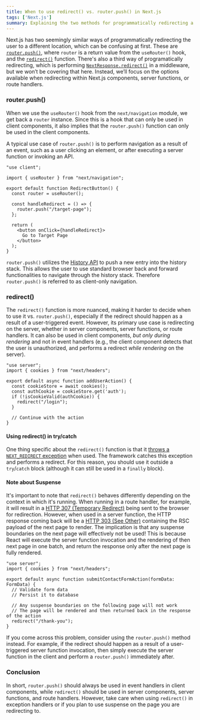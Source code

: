```yaml
---
title: When to use redirect() vs. router.push() in Next.js
tags: ['Next.js']
summary: Explaining the two methods for programmatically redirecting a user in Next.js components, server functions, or route handlers.
---
```


Next.js has two seemingly similar ways of programmatically redirecting the user to a different location, which can be confusing at first. These are [`router.push()`](https://nextjs.org/docs/pages/building-your-application/routing/redirecting#userouter-hook), where `router` is a return value from the `useRouter()` hook, and the [`redirect()`](https://nextjs.org/docs/app/building-your-application/routing/redirecting#redirect-function) function. There's also a third way of programatically redirecting, which is performing [`NextResponse.redirect()`](https://nextjs.org/docs/pages/building-your-application/routing/redirecting#nextresponseredirect-in-middleware) in a middleware, but we won’t be covering that here. Instead, we’ll focus on the options available when redirecting within Next.js components, server functions, or route handlers.

### router.push()

When we use the `useRouter()` hook from the `next/navigation` module, we get back a `router` instance. Since this is a hook that can only be used in client components, it also implies that the `router.push()` function can only be used in the client components.

A typical use case of `router.push()` is to perform navigation as a result of an event, such as a user clicking an element, or after executing a server function or invoking an API.

```tsx
"use client";

import { useRouter } from "next/navigation";

export default function RedirectButton() {
  const router = useRouter();

  const handleRedirect = () => {
    router.push("/target-page");
  };

  return (
    <button onClick={handleRedirect}>
      Go to Target Page
    </button>
  );
}
```

`router.push()` utilizes the [History API](https://developer.mozilla.org/en-US/docs/Web/API/History_API) to push a new entry into the history stack. This allows the user to use standard browser back and forward functionalities to navigate through the history stack. Therefore `router.push()` is referred to as client-only navigation.

### redirect()

The `redirect()` function is more nuanced, making it harder to decide when to use it vs. `router.push()`, especially if the redirect should happen as a result of a user-triggered event. However, its primary use case is redirecting on the server, whether in server components, server functions, or route handlers. It can also be used in client components, *but only during rendering* and not in event handlers (e.g., the client component detects that the user is unauthorized, and performs a redirect *while rendering* on the server).

```tsx
"use server";
import { cookies } from "next/headers";

export default async function addUserAction() {
  const cookieStore = await cookies();
  const authCookie = cookieStore.get('auth');
  if (!isCookieValid(authCookie)) {
    redirect("/login");
  }

  // Continue with the action
}
```

#### Using redirect() in try/catch

One thing specific about the `redirect()` function is that it [throws a `NEXT_REDIRECT` exception](https://github.com/vercel/next.js/blob/canary/packages/next/src/client/components/redirect.ts#L20) when used. The framework catches this exception and performs a redirect. For this reason, you should use it outside a `try`/`catch` block (although it can still be used in a `finally` block).

#### Note about Suspense

It's important to note that `redirect()` behaves differently depending on the context in which it's running. When running in a route handler, for example, it will result in a [HTTP 307 (Temporary Redirect)](https://developer.mozilla.org/en-US/docs/Web/HTTP/Status/307) being sent to the browser for redirection. However, when used in a server function, the HTTP response coming back will be a [HTTP 303 (See Other)](https://developer.mozilla.org/en-US/docs/Web/HTTP/Status/303) containing the RSC payload of the next page to render. The implication is that any suspense boundaries on the next page will effectively not be used! This is because React will execute the server function invocation and the rendering of then next page in one batch, and return the response only after the next page is fully rendered.

```tsx
"use server";
import { cookies } from "next/headers";

export default async function submitContactFormAction(formData: FormData) {
  // Validate form data
  // Persist it to database
  
  // Any suspense boundaries on the following page will not work
  // The page will be rendered and then returned back in the response of the action
  redirect("/thank-you"); 
}
```

If you come across this problem, consider using the `router.push()` method instead. For example, if the redirect should happen as a result of a user-triggered server function invocation, then simply execute the server function in the client and perform a `router.push()` immediately after.

### Conclusion

In short, `router.push()` should always be used in event handlers in client components, while `redirect()` should be used in server components, server functions, and route handlers. However, take care when using `redirect()` in exception handlers or if you plan to use suspense on the page you are redirecting to.

